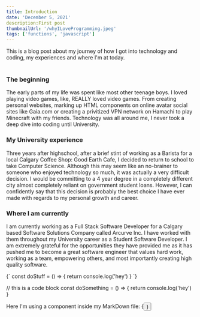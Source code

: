 ```yaml
---
title: Introduction
date: 'December 5, 2021'
description:First post
thumbnailUrl: '/whyILoveProgramming.jpeg'
tags: ['functions', 'javascript']
---
```


<div>
  This is a blog post about my journey of how I got into technology and coding, my experiences and where 
  I'm at today.
</div>

<br/>

### The beginning
The early parts of my life was spent like most other teenage boys. I loved playing video games, like, REALLY loved video games.
From creating personal websites, marking up HTML components on online avatar social sites like Gaia.com or creating a privitized 
VPN network on Hamachi to play Minecraft with my friends. Technology was all around me, I never took a deep dive into coding until University.

### My University experience
Three years after highschool, after a brief stint of working as a Barista for a local Calgary Coffee Shop: Good Earth Cafe, I decided to return to school 
to take Computer Science. Although this may seem like an no-brainer to someone who enjoyed technology so much, it was actually a very difficult decision. I would be committing
to a 4 year degree in a completely different city almost completely reliant on government student loans. However, I can confidently say that this decision is probably 
the best choice I have ever made with regards to my personal growth and career. 

### Where I am currently
I am currently working as a Full Stack Software Developer for a Calgary based Software Solutions Company called Arcurve Inc. I have worked with them throughout
my University career as a Student Software Developer. I am extremely grateful for the opportunities they have provided me as it has pushed me to become a great software engineer that
values hard work, working as a team, empowering others, and most importantly creating high quality software.

<SyntaxHighlighter language="javascript">
  {`
    const doStuff = () => {
      return console.log('hey')
    }
  `}
</SyntaxHighlighter>

// this is a code block const doSomething = () => { return console.log('hey') }

<div>Here I'm using a component inside my MarkDown file: {<Button text={"Click me"}/>}</div>